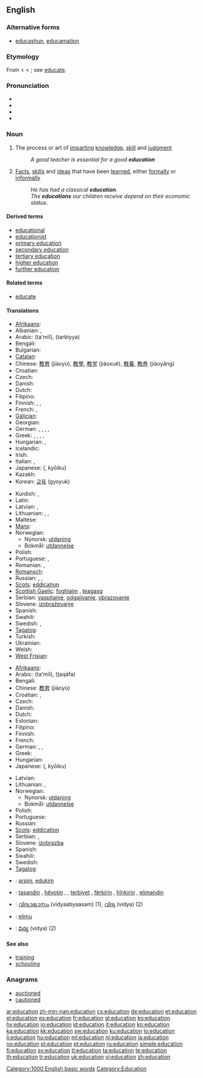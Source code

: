{{wikipedia}}
{{also|éducation}}
==English==

===Alternative forms===
* {{qualifier|generally jocular}} [[educashun]], [[educamation]]

===Etymology===
From {{etyl|la}} {{term|educatio|ēducātiō|a breeding, bringing up, rearing}} < {{term|lang=la|educare|ēducāre|to educate}} < {{term|educere|ēducēre}}; see [[educate#Etymology|educate]].

===Pronunciation===
* {{IPA|[ˌɛdʒʊˈkeɪʃn], [ˌɛdjʊˈkeɪʃn]}}
* {{audio|en-us-education.ogg|Audio (US)}}
* {{audio|En-uk-education.ogg|Audio (UK)}}
* {{rhymes|eɪʃən}}

===Noun===
{{en-noun}}

# {{uncountable}} The process or art of [[imparting]] [[knowledge]], [[skill]] and [[judgment]]
#: ''A good teacher is essential for a good '''education'''''
# {{countable}} [[fact|Facts]], [[skill]]s and [[idea]]s that have been [[learned]], either [[formally]] or [[informally]]
#: ''He has had a classical '''education'''.''
#: ''The '''educations''' our children receive depend on their economic status.''

====Derived terms====
* [[educational]]
* [[educationist]]
* [[primary education]]
* [[secondary education]]
* [[tertiary education]]
* [[higher education]]
* [[further education]]

====Related terms====
* [[educate]]

====Translations====
{{trans-top|process or art of imparting knowledge, skill and judgment}}
* [[Afrikaans]]: {{t|af|onderwys|xs=Afrikaans}}
* Albanian: {{t+|sq|arsim|xs=Albanian}},  {{t|sq|edukim|f|xs=Albanian}}
* Arabic: {{Arab|[[تعليم]]}} (taʻmīl), {{Arab|[[تربية]]}} (tarbiyya)
* Bengali: {{t+|bn|শিক্ষা|tr=shikkha|sc=Beng|xs=Bengali}}
* Bulgarian: {{t+|bg|образование|n|tr=obrazovanie}}
* [[Catalan]]: {{t|ca|educació|f}}
* Chinese: [[教育]] (jiàoyù), [[教學]], [[教学]] (jiàoxué), [[教養]], [[教养]] (jiàoyǎng)
* Croatian: {{t-|hr|obrazovanje|n|alt=obrazovánje}}
* Czech: {{t-|cs|vzdělávání|n}}
* Danish: {{t-|da|undervisning}}
* Dutch: {{t+|nl|onderwijs|n}}
* Filipino: {{tø|fil|edukasyon}}
* Finnish: {{t+|fi|kasvatus}}, {{t+|fi|koulutus}}, {{t+|fi|opetus}}
* French: {{t+|fr|éducation|f}}, {{t+|fr|enseignement}}
* [[Galician]]: {{t+|gl|educación|f|xs=Galician}}
* Georgian: {{t|ka|განათლება|tr=ganathleba|sc=Geor|xs=Georgian}}
* German: {{t+|de|Ausbildung|f}}, {{t+|de|Erziehung|f}}, {{t+|de|Schulung|f}}, {{t+|de|Unterricht|m}}, {{t+|de|Pädagogik|f}}
* Greek: {{t+|el|εκπαίδευση|f}},  {{t+|el|παιδεία|f}},  {{t+|el|αγωγή|f}},  {{t+|el|διαπαιδαγώγηση|f}},  {{t+|el|μόρφωση|f}}
* Hungarian: {{t|hu|nevelés}}, {{t|hu|oktatás}}
* Icelandic: {{t-|is|menntun|f}}
* Irish: {{t|ga|oideachas|m}}
* Italian: {{t-|it|istruzione|f}},  {{t+|it|educazione|f}}
* Japanese: {{Jpan|[[教育]]}} ({{Jpan|[[きょういく]]}}, kyōiku)
* Kazakh: {{t|kk|оқу|tr=oqu|sc=Cyrl|xs=Kazakh}}
* Korean: [[교육]] (gyoyuk)
{{trans-mid}}
* Kurdish: {{t|ku|په‌روه‌رده‌|f|tr=[[perwerde]]|sc=ku-Arab}}, {{t|ku|زانیاری|tr=zanyari|sc=ku-Arab}}
* Latin: {{t+|la|cultus|m}}
* Latvian: {{t|lv|audzināšana|f}}, {{t|lv|izglītība|f}}
* Lithuanian: {{t|lt|auklėjimas|m}}, {{t|lt|ugdymas|m}}, {{t|lt|lavinimas|m}}
* Maltese: {{t-|mt|edukazzjoni|xs=Maltese}}
* [[Manx]]: {{t|gv|edjaghys|m}}
* Norwegian: {{t+|no|utdanning}}
** Nynorsk: [[utdaning]]
** Bokmål: [[utdannelse]]
* Polish: {{t-|pl|edukacja|f}}
* Portuguese: {{t+|pt|educação|f}}, {{t+|pt|ensino|m}}
* Romanian: {{t|ro|educaţie|f}}, {{t|ro|educare|f}}
* [[Romansch]]: {{t|rm|furmaziun|f}}
* Russian: {{t+|ru|образование|n|tr=obrazovánie}}, {{t+|ru|обучение|n|tr=obučénije}},  {{t+|ru|воспитание|n|tr=vospitánije}}
* [[Scots]]: [[eddication]]
* [[Scottish Gaelic]]: [[foghlaim]] {{m}}, [[teagasg]] {{m}}
* Serbian: [[vaspitanje]], [[odgajivanje]], [[obrazovanje]]
* Slovene: [[izobraževanje]] {{n}}
* Spanish: {{t+|es|educación|f}}
* Swahili: {{t+|sw|elimu|xs=Swahili}}
* Swedish: {{t+|sv|utbildning|c}}, {{t+|sv|undervisning|c}}
* [[Tagalog]]: {{t+|tl|edukasyon|xs=Tagalog}}
* Turkish: {{t+|tr|eğitim}}
* Ukrainian: {{t|uk|освіта|f|tr=osvita|xs=Ukrainian}}
* Welsh: {{t|cy|addysg|f|xs=Welsh}}
* [[West Frisian]]: {{t-|fy|ûnderwiis|xs=West Frisian}}
{{trans-bottom}}

{{trans-top|facts, skills and ideas that have been learned, either formally or informally}}
* [[Afrikaans]]: {{t|af|opvoeding}}
* Arabic: {{Arab|[[تعليم]]}} (taʻmīl), {{Arab|[[ثقافة]]}} (ṯaqāfa)
* Bengali: {{t+|bn|শিক্ষা|tr=shikkha|sc=Beng|xs=Bengali}}
* Chinese: [[教育]] (jiàoyù)
* Croatian: {{t|hr|izobrazba|f|alt=ȉzobrazba}}, {{t|hr|naobrazba|f|alt=nȁobrazba}}
* Czech: {{t-|cs|vzdělání|n}}
* Danish: {{t|da|uddannelse}}
* Dutch: {{t+|nl|opvoeding}}
* Estonian: {{t|et|haridus}}
* Filipino: {{tø|fil|edukasyon}}
* Finnish: {{t+|fi|kasvatus}}
* French: {{t+|fr|éducation|f}}
* German: {{t+|de|Bildung|f}}, {{t+|de|Schulung|f}}, {{t+|de|Aufklärung|f}}
* Greek: {{t+|el|παιδεία|f}}
* Hungarian: {{t|hu|műveltség}}
* Japanese: {{Jpan|[[教育]]}} ({{Jpan|[[きょういく]]}}, kyōiku)
{{trans-mid}}
* Latvian: {{t|lv|izglītība|f}}
* Lithuanian: {{t|lt|išsilavinimas}}, {{t|lt|lavinimas|m}}
* Norwegian: {{t+|no|utdanning}}
** Nynorsk: [[utdaning]]
** Bokmål: [[utdannelse]]
* Polish: {{t+|pl|wykształcenie|n}}
* Portuguese: {{t+|pt|educação|f}}
* Russian: {{t+|ru|образование|n|tr=obrazovánie}}
* [[Scots]]: [[eddication]]
* Serbian: {{t-|sr|odgoj}}, {{t-|sr|obrazovanje}}
* Slovene: [[izobrazba]] {{f}}
* Spanish: {{t+|es|educación|f}}
* Swahili: {{t+|sw|elimu|xs=Swahili}}
* Swedish: {{t+|sv|utbildning|c}}
* [[Tagalog]]: {{t+|tl|edukasyon|xs=Tagalog}}
{{trans-bottom}}

{{checktrans-top}}
* {{ttbc|sq}}: [[arsim]], [[edukim]]
* {{ttbc|ku}}: [[taşandin]] {{f}}, [[hêvotin]] {{f}}, , [[terbiyet]] {{f}}, [[fêr|fêrkirin]] {{f}}, [[hîn|hînkirin]] {{f}}, [[elimandin]] {{f}}
{{trans-mid}}
* {{ttbc|ml}}: [[വിദ്യാഭ്യാസം]] (vidyaabyaasam) (1),  [[വിദ്യ]] (vidya) (2)
* {{ttbc|sw}}: [[elimu]]
* {{ttbc|te}}: [[విద్య]] (vidya) (2)
{{trans-bottom}}

====See also====
* [[training]]
* [[schooling]]

===Anagrams===
* [[auctioned#English|auctioned]]
* [[cautioned#English|cautioned]]

[[Category:1000 English basic words]]
[[Category:Education]]

[[ar:education]]
[[zh-min-nan:education]]
[[cs:education]]
[[de:education]]
[[et:education]]
[[el:education]]
[[es:education]]
[[fr:education]]
[[gl:education]]
[[ko:education]]
[[hy:education]]
[[io:education]]
[[id:education]]
[[it:education]]
[[kn:education]]
[[ka:education]]
[[kk:education]]
[[sw:education]]
[[ku:education]]
[[lo:education]]
[[li:education]]
[[hu:education]]
[[ml:education]]
[[nl:education]]
[[ja:education]]
[[no:education]]
[[pl:education]]
[[pt:education]]
[[ru:education]]
[[simple:education]]
[[fi:education]]
[[sv:education]]
[[tl:education]]
[[ta:education]]
[[te:education]]
[[th:education]]
[[tr:education]]
[[uk:education]]
[[vi:education]]
[[zh:education]]
